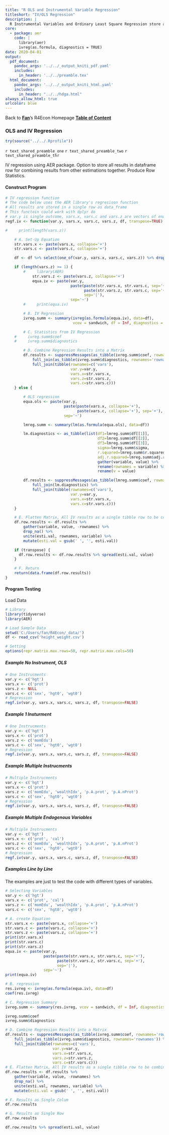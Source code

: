 ```yaml
---
title: "R OLS and Instrumental Variable Regression"
titleshort: "IV/OLS Regression"
description: |
  R Instrumental Variables and Ordinary Least Square Regression store all Coefficients and Diagnostics as Dataframe Row.
core:
  - package: aer
    code: |
      library(aer)
      ivreg(as.formula, diagnostics = TRUE) 
date: 2020-04-01
output:
  pdf_document:
    pandoc_args: '../../_output_kniti_pdf.yaml'
    includes:
      in_header: '../../preamble.tex'
  html_document:
    pandoc_args: '../../_output_kniti_html.yaml'
    includes:
      in_header: "../../hdga.html"
always_allow_html: true
urlcolor: blue
---
```


Back to **[Fan](https://fanwangecon.github.io/)**'s R4Econ Homepage **[Table of Content](https://fanwangecon.github.io/R4Econ/)**

### OLS and IV Regression

```r
try(source("../../.Rprofile"))
```

`r text_shared_preamble_one`
`r text_shared_preamble_two`
`r text_shared_preamble_thr`


IV regression using AER package. Option to store all results in dataframe row for combining results from other estimations together. Produce Row Statistics.

#### Construct Program

```r
# IV regression function
# The code below uses the AER library's regresison function
# All results are stored in a single row as data_frame
# This functoin could work with dplyr do
# var.y is single outcome, vars.x, vars.c and vars.z are vectors of endogenous variables, controls and instruments.
regf.iv <- function(var.y, vars.x, vars.c, vars.z, df, transpose=TRUE) {

#     print(length(vars.z))

    # A. Set-Up Equation
    str.vars.x <- paste(vars.x, collapse='+')
    str.vars.c <- paste(vars.c, collapse='+')

    df <- df %>% select(one_of(var.y, vars.x, vars.c, vars.z)) %>% drop_na() %>% filter_all(all_vars(!is.infinite(.)))

    if (length(vars.z) >= 1) {
        #     library(AER)
            str.vars.z <- paste(vars.z, collapse='+')
            equa.iv <- paste(var.y,
                             paste(paste(str.vars.x, str.vars.c, sep='+'),
                                   paste(str.vars.z, str.vars.c, sep='+'),
                                   sep='|'),
                             sep='~')
        #     print(equa.iv)

        # B. IV Regression
        ivreg.summ <- summary(ivreg(as.formula(equa.iv), data=df),
                              vcov = sandwich, df = Inf, diagnostics = TRUE)

        # C. Statistics from IV Regression
    #     ivreg.summ$coef
    #     ivreg.summ$diagnostics

        # D. Combine Regression Results into a Matrix
        df.results <- suppressMessages(as_tibble(ivreg.summ$coef, rownames='rownames') %>%
            full_join(as_tibble(ivreg.summ$diagnostics, rownames='rownames')) %>%
            full_join(tibble(rownames=c('vars'),
                             var.y=var.y,
                             vars.x=str.vars.x,
                             vars.z=str.vars.z,
                             vars.c=str.vars.c)))
    } else {

        # OLS regression
        equa.ols <- paste(var.y,
                          paste(paste(vars.x, collapse='+'),
                                paste(vars.c, collapse='+'), sep='+'),
                          sep='~')

        lmreg.summ <- summary(lm(as.formula(equa.ols), data=df))

        lm.diagnostics <- as_tibble(list(df1=lmreg.summ$df[[1]],
                                         df2=lmreg.summ$df[[2]],
                                         df3=lmreg.summ$df[[3]],
                                         sigma=lmreg.summ$sigma,
                                         r.squared=lmreg.summ$r.squared,
                                         adj.r.squared=lmreg.summ$adj.r.squared)) %>%
                                         gather(variable, value) %>%
                                         rename(rownames = variable) %>%
                                         rename(v = value)

        df.results <- suppressMessages(as_tibble(lmreg.summ$coef, rownames='rownames') %>%
            full_join(lm.diagnostics) %>%
            full_join(tibble(rownames=c('vars'),
                             var.y=var.y,
                             vars.x=str.vars.x,
                             vars.c=str.vars.c)))
    }

    # E. Flatten Matrix, All IV results as a single tibble row to be combined with other IV results
    df.row.results <- df.results %>%
        gather(variable, value, -rownames) %>%
        drop_na() %>%
        unite(esti.val, rownames, variable) %>%
        mutate(esti.val = gsub(' ', '', esti.val))

    if (transpose) {
      df.row.results <- df.row.results %>% spread(esti.val, value)
    }

    # F. Return
    return(data.frame(df.row.results))
}
```

#### Program Testing

Load Data

```r
# Library
library(tidyverse)
library(AER)

# Load Sample Data
setwd('C:/Users/fan/R4Econ/_data/')
df <- read_csv('height_weight.csv')

# Setting
options(repr.matrix.max.rows=50, repr.matrix.max.cols=50)
```

##### Example No Instrument, OLS

```r
# One Instrucments
var.y <- c('hgt')
vars.x <- c('prot')
vars.z <- NULL
vars.c <- c('sex', 'hgt0', 'wgt0')
# Regression
regf.iv(var.y, vars.x, vars.c, vars.z, df, transpose=FALSE)
```

##### Example 1 Insturment

```r
# One Instrucments
var.y <- c('hgt')
vars.x <- c('prot')
vars.z <- c('momEdu')
vars.c <- c('sex', 'hgt0', 'wgt0')
# Regression
regf.iv(var.y, vars.x, vars.c, vars.z, df, transpose=FALSE)
```

##### Example Multiple Instrucments

```r
# Multiple Instrucments
var.y <- c('hgt')
vars.x <- c('prot')
vars.z <- c('momEdu', 'wealthIdx', 'p.A.prot', 'p.A.nProt')
vars.c <- c('sex', 'hgt0', 'wgt0')
# Regression
regf.iv(var.y, vars.x, vars.c, vars.z, df, transpose=FALSE)
```

##### Example Multiple Endogenous Variables

```r
# Multiple Instrucments
var.y <- c('hgt')
vars.x <- c('prot', 'cal')
vars.z <- c('momEdu', 'wealthIdx', 'p.A.prot', 'p.A.nProt')
vars.c <- c('sex', 'hgt0', 'wgt0')
# Regression
regf.iv(var.y, vars.x, vars.c, vars.z, df, transpose=FALSE)
```

##### Examples Line by Line

The examples are just to test the code with different types of variables.

```r
# Selecting Variables
var.y <- c('hgt')
vars.x <- c('prot', 'cal')
vars.z <- c('momEdu', 'wealthIdx', 'p.A.prot', 'p.A.nProt')
vars.c <- c('sex', 'hgt0', 'wgt0')
```

```r
# A. create Equation
str.vars.x <- paste(vars.x, collapse='+')
str.vars.c <- paste(vars.c, collapse='+')
str.vars.z <- paste(vars.z, collapse='+')
print(str.vars.x)
print(str.vars.c)
print(str.vars.z)
equa.iv <- paste(var.y,
                 paste(paste(str.vars.x, str.vars.c, sep='+'),
                       paste(str.vars.z, str.vars.c, sep='+'),
                       sep='|'),
                 sep='~')
print(equa.iv)

# B. regression
res.ivreg <- ivreg(as.formula(equa.iv), data=df)
coef(res.ivreg)
```

```r
# C. Regression Summary
ivreg.summ <- summary(res.ivreg, vcov = sandwich, df = Inf, diagnostics = TRUE)

ivreg.summ$coef
ivreg.summ$diagnostics
```

```r
# D. Combine Regression Results into a Matrix
df.results <- suppressMessages(as_tibble(ivreg.summ$coef, rownames='rownames') %>%
    full_join(as_tibble(ivreg.summ$diagnostics, rownames='rownames')) %>%
    full_join(tibble(rownames=c('vars'),
                     var.y=var.y,
                     vars.x=str.vars.x,
                     vars.z=str.vars.z,
                     vars.c=str.vars.c)))
# E. Flatten Matrix, All IV results as a single tibble row to be combined with other IV results
df.row.results <- df.results %>%
    gather(variable, value, -rownames) %>%
    drop_na() %>%
    unite(esti.val, rownames, variable) %>%
    mutate(esti.val = gsub(' ', '', esti.val))
```

```r
# F. Results as Single Colum
df.row.results
```

```r
# G. Results as Single Row
df.row.results
```

```r
df.row.results %>% spread(esti.val, value)
```
